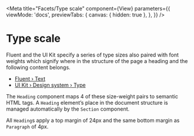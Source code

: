 
<Meta
  title="Facets/Type scale"
  component={View}
  parameters={{
    viewMode: 'docs',
    previewTabs: {
      canvas: { hidden: true },
    },
  }}
/>

# Type scale

Fluent and the UI Kit specify a series of type sizes also paired with font weights which signify where in the structure of the page a heading and the following content belongs.

- [Fluent › Text](https://www.figma.com/file/IkBEp9pnO4Ep7HH4Bq5xrW/Text?node-id=2%3A895)
- [UI Kit › Design system › Type](https://www.figma.com/file/UwN095fVIvwZDNtzTtUE3E/Microsoft-Teams-UI-Kit-Internal?node-id=4303%3A180379)

The `Heading` component maps 4 of these size-weight pairs to semantic HTML tags. A `Heading` element’s place in the document structure is managed automatically by the `Section` component.

All `Heading`s apply a top margin of 24px and the same bottom margin as `Paragraph` of 4px.

<Canvas>
  <Story name="Type scale">
    <View
      main={{
        title: [{ text: 'Main section (h1)' }],
        abstract: [{ text: '24px size, 32px line height, 600 weight' }],
        sections: [
          {
            title: [{ text: 'Level 2 (h2)' }],
            abstract: [{ text: '20px size, 28px line height, 600 weight' }],
            sections: [
              {
                title: [{ text: 'Level 3 (h3)' }],
                abstract: [{ text: '16px size, 22px line height, 600 weight' }],
                sections: [
                  {
                    title: [{ text: 'Levels 4 and lower (h4, h5, h6)' }],
                    abstract: [
                      { text: '14px size, 20px line height, 600 weight' },
                    ],
                  },
                ],
              },
            ],
          },
        ],
      }}
    />
  </Story>
</Canvas>
